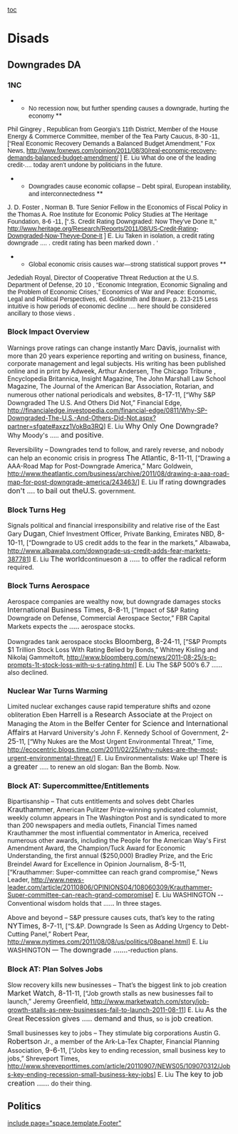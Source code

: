 [[toc]]
=Disads= 
==Downgrades DA== 
===1NC=== 
**<span style="font-family: Arial;">No recession now, but further spending causes a downgrade, hurting the economy </span>**
<span style="font-family: Arial;">Phil Gingrey , Republican from Georgia’s 11th District, Member of the House Energy & Commerce Committee, member of the Tea Party Caucus, 8-30 -11, [“Real Economic Recovery Demands a Balanced Budget Amendment,” Fox News, http://www.foxnews.com/opinion/2011/08/30/real-economic-recovery-demands-balanced-budget-amendment/ ] E. Liu </span>
<span style="font-family: Arial;">What do one of the leading credit-.... today aren’t undone by politicians in the future.</span>

**<span style="font-family: Arial;">Downgrades cause economic collapse – Debt spiral, European instability, and interconnectedness </span>**
<span style="font-family: Arial;">J. D. Foster , Norman B. Ture Senior Fellow in the Economics of Fiscal Policy in the Thomas A. Roe Institute for Economic Policy Studies at The Heritage Foundation, 8-6 -11, [“.S. Credit Rating Downgraded: Now They’ve Done It,” http://www.heritage.org/Research/Reports/2011/08/US-Credit-Rating-Downgraded-Now-Theyve-Done-It ] E. Liu </span>
<span style="font-family: Arial;">Taken in isolation, a credit rating downgrade .... . credit rating has been marked down . ‘</span>

**<span style="font-family: Arial;">Global economic crisis causes war—strong statistical support proves </span>**
<span style="font-family: Arial;">Jedediah Royal, Director of Cooperative Threat Reduction at the U.S. Department of Defense, 20 10 , “Economic Integration, Economic Signaling and the Problem of Economic Crises,” Economics of War and Peace: Economic, Legal and Political Perspectives, ed. Goldsmith and Brauer, p. 213-215 </span>
<span style="font-family: Arial;">Less intuitive is how periods of economic decline .... here should be considered ancillary to those views .</span>
===Block Impact Overview=== 
Warnings prove ratings can change instantly
Marc <span style="font-size: 12pt;">Davis</span>, journalist with more than 20 years experience reporting and writing on business, finance, corporate management and legal subjects. His writing has been published online and in print by Adweek, Arthur Andersen, The Chicago Tribune , Encyclopedia Britannica, Insight Magazine, The John Marshall Law School Magazine, The Journal of the American Bar Association, Rotarian, and numerous other national periodicals and websites, <span style="font-size: 12pt;">8-17</span>-11, [“Why S&P Downgraded The U.S. And Others Did Not,” Financial Edge, [[http://financialedge.investopedia.com/financial-edge/0811/Why-SP-Downgraded-The-U.S.-And-Others-Did-Not.aspx?partner=sfgate#axzz1VokBq3RQ|http://financialedge.investopedia.com/financial-edge/0811/Why-SP-Downgraded-The-U.S.-And-Others-Did-Not.aspx?partner=sfgate#axzz1VokBq3RQ]]] E. Liu
<span style="font-size: 12pt;">Why Only One Downgrade?</span> Why Moody's .....<span style="font-size: 12pt;"> and positive</span>.

Reversibility – Downgrades tend to follow, and rarely reverse, and nobody can help an economic crisis in progress
<span style="font-size: 12pt;">The Atlantic, 8-11</span>-11, [“Drawing a AAA-Road Map for Post-Downgrade America,” Marc Goldwein, http://www.theatlantic.com/business/archive/2011/08/drawing-a-aaa-road-map-for-post-downgrade-america/243463/] E. Liu
<span style="font-size: 12pt;">If</span> rating <span style="font-size: 12pt;">downgrades don't .... to bail out theU.S.</span> government.
===Block Turns Heg=== 
Signals political and financial irresponsibility and relative rise of the East
Gary <span style="font-size: 12pt;">Dugan</span>, Chief Investment Officer, Private Banking, Emirates NBD, <span style="font-size: 12pt;">8-10</span>-11, [“Downgrade to US credit adds to the fear in the markets,” Albawaba, http://www.albawaba.com/downgrade-us-credit-adds-fear-markets-387781] E. Liu
<span style="font-size: 12pt;">The world</span>continues<span style="font-size: 12pt;">on a ..... to offer</span> the <span style="font-size: 12pt;">radical reform</span> required.
===Block Turns Aerospace=== 
Aerospace companies are wealthy now, but downgrade damages stocks
<span style="font-size: 12pt;">International Business Times, 8-8</span>-11, [“Impact of S&P Rating Downgrade on Defense, Commercial Aerospace Sector,”
FBR Capital Markets expects the <span style="font-size: 12pt;">.....</span> aerospace stocks.

Downgrades tank aerospace stocks
<span style="font-size: 12pt;">Bloomberg, 8-24</span>-11, [“S&P Prompts $1 Trillion Stock Loss With Rating Belied by Bonds,” Whitney Kisling and Nikolaj Gammeltoft, [[http://www.bloomberg.com/news/2011-08-25/s-p-prompts-1t-stock-loss-with-u-s-rating.html]]] E. Liu
The S&P 500’s 6.7 ...... also declined.
===Nuclear War Turns Warming=== 
Limited nuclear exchanges cause rapid temperature shifts and ozone obliteration
Eben <span style="font-size: 12pt;">Harrell</span> is a <span style="font-size: 12pt;">Research Associate at</span> the Project on Managing the Atom in the <span style="font-size: 12pt;">Belfer Center for Science and International Affairs</span> at Harvard University's John F. Kennedy School of Government, <span style="font-size: 12pt;">2-25</span>-11, [“Why Nukes are the Most Urgent Environmental Threat,” Time, http://ecocentric.blogs.time.com/2011/02/25/why-nukes-are-the-most-urgent-environmental-threat/] E. Liu
Environmentalists: Wake up! <span style="font-size: 12pt;">There is a greater</span> ..... to renew an old slogan: Ban the Bomb. Now.
===Block AT: Supercommittee/Entitlements=== 
Bipartisanship – That cuts entitlements and solves debt
Charles <span style="font-size: 12pt;">Krauthammer</span>, American Pulitzer Prize–winning syndicated columnist, weekly column appears in The Washington Post and is syndicated to more than 200 newspapers and media outlets, Financial Times named Krauthammer the most influential commentator in America, received numerous other awards, including the People for the American Way's First Amendment Award, the Champion/Tuck Award for Economic Understanding, the first annual ($250,000) Bradley Prize, and the Eric Breindel Award for Excellence in Opinion Journalism, <span style="font-size: 12pt;">8-5</span>-11, [“Krauthammer: Super-committee can reach grand compromise,” News Leader, http://www.news-leader.com/article/20110806/OPINIONS04/108060309/Krauthammer-Super-committee-can-reach-grand-compromise] E. Liu
WASHINGTON -- Conventional wisdom holds that .....<span style="font-size: 12pt;">.</span> In three stages.

Above and beyond – S&P pressure causes cuts, that’s key to the rating
<span style="font-size: 12pt;">NYTimes, 8-7</span>-11, [“S.&P. Downgrade Is Seen as Adding Urgency to Debt-Cutting Panel,” Robert Pear, http://www.nytimes.com/2011/08/08/us/politics/08panel.html] E. Liu
WASHINGTON — The <span style="font-size: 12pt;">downgrade .......</span>-reduction plans.
===Block AT: Plan Solves Jobs=== 
Slow recovery kills new businesses – That’s the biggest link to job creation
<span style="font-size: 12pt;">Market Watch, 8-11</span>-11, [“Job growth stalls as new businesses fail to launch,” Jeremy Greenfield, [[http://www.marketwatch.com/story/job-growth-stalls-as-new-businesses-fail-to-launch-2011-08-11]]] E. Liu
<span style="font-size: 12pt;">As the</span> Great <span style="font-size: 12pt;">Recession gives ..... demand and thus</span>, so is <span style="font-size: 12pt;">job creation</span>.

Small businesses key to jobs – They stimulate big corporations
Austin G. <span style="font-size: 12pt;">Robertson</span> Jr., a member of the Ark-La-Tex Chapter, Financial Planning Association, <span style="font-size: 12pt;">9-6</span>-11, [“Jobs key to ending recession, small business key to jobs,” Shreveport Times, [[http://www.shreveporttimes.com/article/20110907/NEWS05/109070312/Jobs-key-ending-recession-small-business-key-jobs]]] E. Liu
<span style="font-size: 12pt;">The key to job creation ......</span> do their thing.
=== === 
==Politics== 

[[include page="space.template.Footer"]]